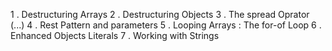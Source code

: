 1 . Destructuring Arrays
2 . Destructuring Objects
3 . The spread Oprator (...)
4 . Rest Pattern and parameters
5 . Looping Arrays : The for-of Loop
6 . Enhanced Objects Literals
7 . Working with Strings